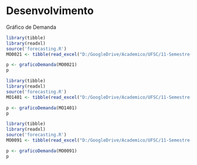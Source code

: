 # Desenvolvimento

Gráfico de Demanda

```r
library(tibble)
library(readxl)
source('forecasting.R')
MO0021 <- tibble(read_excel("D:/GoogleDrive/Academico/UFSC/11-Semestre(2020-2)/Logistica/Trabalho/Logistics/data/MO0021.xlsx"))

p <- graficoDemanda(MO0021)
p

```



```r
library(tibble)
library(readxl)
source('forecasting.R')
MO1401 <- tibble(read_excel("D:/GoogleDrive/Academico/UFSC/11-Semestre(2020-2)/Logistica/Trabalho/Logistics/data/MO1401.xlsx"))

p <- graficoDemanda(MO1401)
p

```

```r
library(tibble)
library(readxl)
source('forecasting.R')
MO0091 <- tibble(read_excel("D:/GoogleDrive/Academico/UFSC/11-Semestre(2020-2)/Logistica/Trabalho/Logistics/data/MO0091.xlsx"))

p <- graficoDemanda(MO0091)
p

```